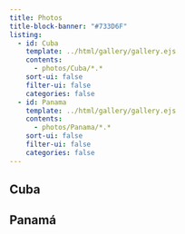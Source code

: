```yaml
---
title: Photos
title-block-banner: "#733D6F"
listing:
  - id: Cuba
    template: ../html/gallery/gallery.ejs
    contents:
      - photos/Cuba/*.*
    sort-ui: false
    filter-ui: false
    categories: false
  - id: Panama
    template: ../html/gallery/gallery.ejs
    contents:
      - photos/Panama/*.*
    sort-ui: false
    filter-ui: false
    categories: false
---
```


## Cuba

::: {#Cuba}
:::

## Panamá

::: {#Panama}
:::